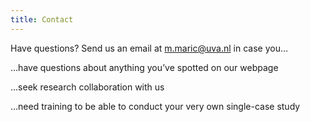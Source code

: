 ```yaml
---
title: Contact
---
```

Have questions? Send us an email at [m.maric@uva.nl](mailto:m.maric@uva.nl) in case you…

…have questions about anything you’ve spotted on our webpage

…seek research collaboration with us

…need training to be able to conduct your very own single-case study